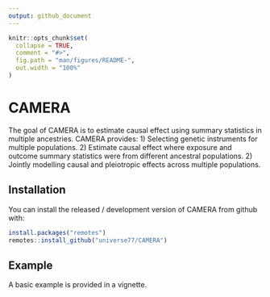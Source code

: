 ```yaml
---
output: github_document
---
```


<!-- README.md is generated from README.Rmd. Please edit that file -->

```r
knitr::opts_chunk$set(
  collapse = TRUE,
  comment = "#>",
  fig.path = "man/figures/README-",
  out.width = "100%"
)
```

# CAMERA
<!-- badges: start -->
<!-- badges: end -->

The goal of CAMERA is to estimate causal effect using summary statistics in multiple ancestries. CAMERA provides:
1) Selecting genetic instruments for multiple populations. 
2) Estimate causal effect where exposure and outcome summary statistics were from different ancestral populations.
2) Jointly modelling causal and pleiotropic effects across multiple populations. 

## Installation
You can install the released / development version of CAMERA from github with:

``` r
install.packages("remotes")
remotes::install_github("universe77/CAMERA")
```

## Example
A basic example is provided in a vignette.

